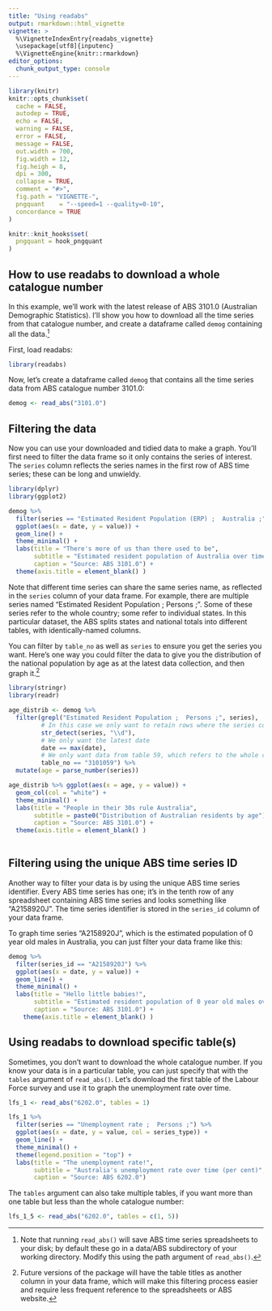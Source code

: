```yaml
---
title: "Using readabs"
output: rmarkdown::html_vignette
vignette: >
  %\VignetteIndexEntry{readabs_vignette}
  \usepackage[utf8]{inputenc}
  %\VignetteEngine{knitr::rmarkdown}
editor_options:
  chunk_output_type: console
---
```

```r
library(knitr)
knitr::opts_chunk$set(
  cache = FALSE,
  autodep = TRUE,
  echo = FALSE,
  warning = FALSE,
  error = FALSE,
  message = FALSE,
  out.width = 700,
  fig.width = 12,
  fig.heigh = 8,
  dpi = 300,
  collapse = TRUE,
  comment = "#>",
  fig.path = "VIGNETTE-",
  pngquant    = "--speed=1 --quality=0-10",
  concordance = TRUE
)

knitr::knit_hooks$set(
  pngquant = hook_pngquant
)

```

## How to use **readabs** to download a whole catalogue number
In this example, we'll work with the latest release of ABS 3101.0 (Australian Demographic Statistics). I'll show you how to download all the time series from that catalogue number, and create a dataframe called `demog` containing all the data.^[Note that running `read_abs()` will save ABS time series spreadsheets to your disk; by default these go in a data/ABS subdirectory of your working directory. Modify this using the path argument of `read_abs()`.]

First, load readabs:

```r
library(readabs)
```

Now, let's create a dataframe called `demog` that contains all the time series data from ABS catalogue number 3101.0:

```r
demog <- read_abs("3101.0")
```

## Filtering the data
Now you can use your downloaded and tidied data to make a graph. You'll first need to filter the data frame so it only contains the series of interest. The `series` column reflects the series names in the first row of ABS time series; these can be long and unwieldy. 

```r
library(dplyr)
library(ggplot2)

demog %>%
  filter(series == "Estimated Resident Population (ERP) ;  Australia ;") %>%
  ggplot(aes(x = date, y = value)) +
  geom_line() +
  theme_minimal() +
  labs(title = "There's more of us than there used to be",
       subtitle = "Estimated resident population of Australia over time (thousands)",
       caption = "Source: ABS 3101.0") +
  theme(axis.title = element_blank() )
```

Note that different time series can share the same series name, as reflected in the `series` column of your data frame. For example, there are multiple series named "Estimated Resident Population ;  Persons ;". Some of these series refer to the whole country; some refer to individual states. In this particular dataset, the ABS splits states and national totals into different tables, with identically-named columns. 

You can filter by `table_no` as well as `series` to ensure you get the series you want. Here's one way you could filter the data to give you the distribution of the national population by age as at the latest data collection, and then graph it.^[Future versions of the package will have the table titles as another column in your data frame, which will make this filtering process easier and require less frequent reference to the spreadsheets or ABS website.]

```r
library(stringr)
library(readr)

age_distrib <- demog %>%
  filter(grepl("Estimated Resident Population ;  Persons ;", series),
         # In this case we only want to retain rows where the series contains a digit
         str_detect(series, "\\d"),
         # We only want the latest date
         date == max(date),
         # We only want data from table 59, which refers to the whole country
         table_no == "3101059") %>% 
  mutate(age = parse_number(series)) 

age_distrib %>% ggplot(aes(x = age, y = value)) +
  geom_col(col = "white") +
  theme_minimal() +
  labs(title = "People in their 30s rule Australia",
       subtitle = paste0("Distribution of Australian residents by age"),
       caption = "Source: ABS 3101.0") +
  theme(axis.title = element_blank() )
  
```

## Filtering using the unique ABS time series ID
Another way to filter your data is by using the unique ABS time series identifier. Every ABS time series has one; it's in the tenth row of any spreadsheet containing ABS time series and looks something like "A2158920J". The time series identifier is stored in the `series_id` column of your data frame.

To graph time series "A2158920J", which is the estimated population of 0 year old males in Australia, you can just filter your data frame like this:

```r
demog %>%
  filter(series_id == "A2158920J") %>%
  ggplot(aes(x = date, y = value)) +
  geom_line() +
  theme_minimal() +
  labs(title = "Hello little babies!",
       subtitle = "Estimated resident population of 0 year old males over time",
       caption = "Source: ABS 3101.0") +
    theme(axis.title = element_blank() )

```

## Using **readabs** to download specific table(s)

Sometimes, you don't want to download the whole catalogue number. If you know your data is in a particular table, you can just specify that with the `tables` argument of `read_abs()`. Let's download the first table of the Labour Force survey and use it to graph the unemployment rate over time.

```r

lfs_1 <- read_abs("6202.0", tables = 1)

lfs_1 %>%
  filter(series == "Unemployment rate ;  Persons ;") %>%
  ggplot(aes(x = date, y = value, col = series_type)) +
  geom_line() +
  theme_minimal() +
  theme(legend.position = "top") +
  labs(title = "The unemployment rate!",
       subtitle = "Australia's unemployment rate over time (per cent)",
       caption = "Source: ABS 6202.0") 
```

The `tables` argument can also take multiple tables, if you want more than one table but less than the whole catalogue number:

```r

lfs_1_5 <- read_abs("6202.0", tables = c(1, 5))

```
